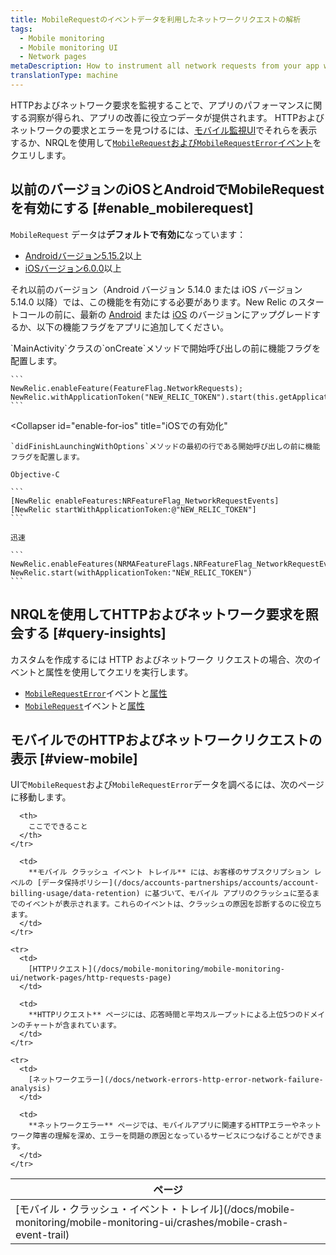 ```yaml
---
title: MobileRequestのイベントデータを利用したネットワークリクエストの解析
tags:
  - Mobile monitoring
  - Mobile monitoring UI
  - Network pages
metaDescription: How to instrument all network requests from your app with Mobile monitoring for Android or iOS.
translationType: machine
---
```


HTTPおよびネットワーク要求を監視することで、アプリのパフォーマンスに関する洞察が得られ、アプリの改善に役立つデータが提供されます。 HTTPおよびネットワークの要求とエラーを見つけるには、[モバイル監視UI](#view-mobile)でそれらを表示するか、NRQLを使用して[`MobileRequest`および`MobileRequestError`イベント](#query-insights)をクエリします。

## 以前のバージョンのiOSとAndroidでMobileRequestを有効にする [#enable_mobilerequest]

`MobileRequest` データは**デフォルトで有効に**なっています：

* [Androidバージョン5.15.2](/docs/release-notes/mobile-release-notes/android-release-notes/android-5152)以上
* [iOSバージョン6.0.0](/docs/release-notes/mobile-release-notes/ios-release-notes/ios-agent-600)以上

それ以前のバージョン（Android バージョン 5.14.0 または iOS バージョン 5.14.0 以降）では、この機能を有効にする必要があります。New Relic のスタートコールの前に、最新の [Android](/docs/mobile-monitoring/new-relic-mobile-android/install-configure/upgrade-new-relic-mobiles-android-sdk) または [iOS](/docs/mobile-monitoring/new-relic-mobile-ios/installation/upgrade-new-relic-mobiles-ios-sdk) のバージョンにアップグレードするか、以下の機能フラグをアプリに追加してください。

<CollapserGroup>
  <Collapser
    id="enable-for-android"
    title="Androidでの有効化"
  >
    `MainActivity`クラスの`onCreate`メソッドで開始呼び出しの前に機能フラグを配置します。

    ```
    NewRelic.enableFeature(FeatureFlag.NetworkRequests);
    NewRelic.withApplicationToken("NEW_RELIC_TOKEN").start(this.getApplication());
    ```
  </Collapser>

  <Collapser
    id="enable-for-ios"
    title="iOSでの有効化"
  >
    `didFinishLaunchingWithOptions`メソッドの最初の行である開始呼び出しの前に機能フラグを配置します。

    Objective-C

    ```
    [NewRelic enableFeatures:NRFeatureFlag_NetworkRequestEvents]
    [NewRelic startWithApplicationToken:@"NEW_RELIC_TOKEN"]
    ```

    迅速

    ```
    NewRelic.enableFeatures(NRMAFeatureFlags.NRFeatureFlag_NetworkRequestEvents)
    NewRelic.start(withApplicationToken:"NEW_RELIC_TOKEN")
    ```
  </Collapser>
</CollapserGroup>

## NRQLを使用してHTTPおよびネットワーク要求を照会する [#query-insights]

カスタムを作成するには <InlinePopover type="dashboards"/>HTTP およびネットワーク リクエストの場合、次のイベントと属性を使用してクエリを実行します。

* [`MobileRequestError`](/docs/insights/nrql-new-relic-query-language/nrql-examples/insights-query-examples-mobile#mobilerequesterror-examples)イベントと[属性](/docs/insights/insights-data-sources/default-data/mobile-events-attributes#mobilerequesterror-attributes)
* [`MobileRequest`](/docs/insights/nrql-new-relic-query-language/nrql-query-examples/insights-query-examples-new-relic-mobile#mobilerequest-examples)イベントと[属性](/docs/insights/insights-data-sources/default-data/mobile-events-attributes#mobilerequest-attributes)

## モバイルでのHTTPおよびネットワークリクエストの表示 [#view-mobile]

UIで`MobileRequest`および`MobileRequestError`データを調べるには、次のページに移動します。

<table>
  <thead>
    <tr>
      <th style={{ width: "200px" }}>
        ページ
      </th>

      <th>
        ここでできること
      </th>
    </tr>
  </thead>

  <tbody>
    <tr>
      <td>
        [モバイル・クラッシュ・イベント・トレイル](/docs/mobile-monitoring/mobile-monitoring-ui/crashes/mobile-crash-event-trail)
      </td>

      <td>
        **モバイル クラッシュ イベント トレイル** には、お客様のサブスクリプション レベルの [データ保持ポリシー](/docs/accounts-partnerships/accounts/account-billing-usage/data-retention) に基づいて、モバイル アプリのクラッシュに至るまでのイベントが表示されます。これらのイベントは、クラッシュの原因を診断するのに役立ちます。
      </td>
    </tr>

    <tr>
      <td>
        [HTTPリクエスト](/docs/mobile-monitoring/mobile-monitoring-ui/network-pages/http-requests-page)
      </td>

      <td>
        **HTTPリクエスト** ページには、応答時間と平均スループットによる上位5つのドメインのチャートが含まれています。
      </td>
    </tr>

    <tr>
      <td>
        [ネットワークエラー](/docs/network-errors-http-error-network-failure-analysis)
      </td>

      <td>
        **ネットワークエラー** ページでは、モバイルアプリに関連するHTTPエラーやネットワーク障害の理解を深め、エラーを問題の原因となっているサービスにつなげることができます。
      </td>
    </tr>
  </tbody>
</table>